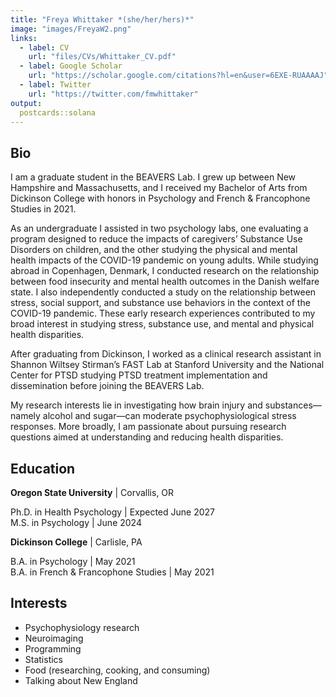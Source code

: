 ```yaml
---
title: "Freya Whittaker *(she/her/hers)*"
image: "images/FreyaW2.png"
links:
  - label: CV
    url: "files/CVs/Whittaker_CV.pdf"
  - label: Google Scholar
    url: "https://scholar.google.com/citations?hl=en&user=6EXE-RUAAAAJ"
  - label: Twitter
    url: "https://twitter.com/fmwhittaker"
output:
  postcards::solana
---
```

 
## Bio

I am a graduate student in the BEAVERS Lab. I grew up between New Hampshire and Massachusetts, and I received my Bachelor of Arts from Dickinson College with honors in Psychology and French & Francophone Studies in 2021. 
 
As an undergraduate I assisted in two psychology labs, one evaluating a program designed to reduce the impacts of caregivers’ Substance Use Disorders on children, and the other studying the physical and mental health impacts of the COVID-19 pandemic on young adults. While studying abroad in Copenhagen, Denmark, I conducted research on the relationship between food insecurity and mental health outcomes in the Danish welfare state. I also independently conducted a study on the relationship between stress, social support, and substance use behaviors in the context of the COVID-19 pandemic. These early research experiences contributed to my broad interest in studying stress, substance use, and mental and physical health disparities. 
 
After graduating from Dickinson, I worked as a clinical research assistant in Shannon Wiltsey Stirman’s FAST Lab at Stanford University and the National Center for PTSD studying PTSD treatment implementation and dissemination before joining the BEAVERS Lab.  
 
My research interests lie in investigating how brain injury and substances—namely alcohol and sugar—can moderate psychophysiological stress responses. More broadly, I am passionate about pursuing research questions aimed at understanding and reducing health disparities. 
 
## Education


**Oregon State University** | Corvallis, OR

Ph.D. in Health Psychology | Expected June 2027
</br>
M.S. in Psychology | June 2024

**Dickinson College** | Carlisle, PA

B.A. in Psychology | May 2021
</br>
B.A. in French & Francophone Studies | May 2021

## Interests

* Psychophysiology research
* Neuroimaging
* Programming
* Statistics
* Food (researching, cooking, and consuming)
* Talking about New England


